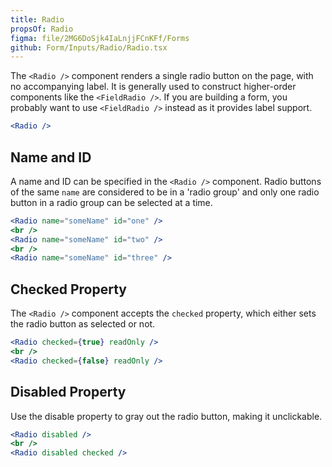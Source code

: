 ```yaml
---
title: Radio
propsOf: Radio
figma: file/2MG6DoSjk4IaLnjjFCnKFf/Forms
github: Form/Inputs/Radio/Radio.tsx
---
```


The `<Radio />` component renders a single radio button on the page, with no accompanying label. It is generally used to construct higher-order components like the `<FieldRadio />`. If you are building a form, you probably want to use `<FieldRadio />` instead as it provides label support.

```jsx
<Radio />
```

## Name and ID

A name and ID can be specified in the `<Radio />` component. Radio buttons of the same `name` are considered to be in a 'radio group' and only one radio button in a radio group can be selected at a time.

```jsx
<Radio name="someName" id="one" />
<br />
<Radio name="someName" id="two" />
<br />
<Radio name="someName" id="three" />
```

## Checked Property

The `<Radio />` component accepts the `checked` property, which either sets the radio button as selected or not.

```jsx
<Radio checked={true} readOnly />
<br />
<Radio checked={false} readOnly />
```

## Disabled Property

Use the disable property to gray out the radio button, making it unclickable.

```jsx
<Radio disabled />
<br />
<Radio disabled checked />
```
